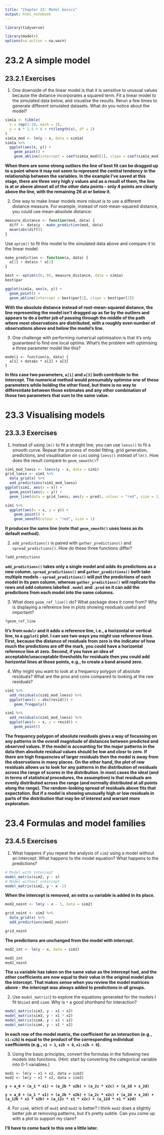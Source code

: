 ```yaml
---
title: "Chapter 23: Model basics"
output: html_notebook
---
```


```r
library(tidyverse)

library(modelr)
options(na.action = na.warn)
```

# 23.2 A simple model

## 23.2.1 Exercises

1. One downside of the linear model is that it is sensitive to unusual values because the distance incorporates a squared term. Fit a linear model to the simulated data below, and visualise the results. Rerun a few times to generate different simulated datasets. What do you notice about the model?

```r
sim1a <- tibble(
  x = rep(1:10, each = 3),
  y = x * 1.5 + 6 + rt(length(x), df = 2)
)
sim1a_mod <- lm(y ~ x, data = sim1a)
sim1a %>%
  ggplot(aes(x, y)) +
    geom_point() +
    geom_abline(intercept = coef(sim1a_mod)[1], slope = coef(sim1a_mod)[2])
```

**When there are some strong outliers the line of best fit can be dragged up to a point where it may not seem to represent the central tendency in the relationship between the variables. In the example I've saved at this stage, there are three very high y values and as a result of them, the line is at or above almost all of the other data points - only 4 points are clearly above the line, with the remaining 26 at or below it.**

2. One way to make linear models more robust is to use a different distance measure. For example, instead of root-mean-squared distance, you could use mean-absolute distance:

```r
measure_distance <- function(mod, data) {
  diff <- data$y - make_prediction(mod, data)
  mean(abs(diff))
}
```

Use ```optim()``` to fit this model to the simulated data above and compare it to the linear model.

```r
make_prediction <- function(a, data) {
  a[1] + data$x * a[2]
}

best <- optim(c(0, 0), measure_distance, data = sim1a)
best$par
```

```r
ggplot(sim1a, aes(x, y)) + 
  geom_point() + 
  geom_abline(intercept = best$par[1], slope = best$par[2])
```

**With the absolute distance instead of root-mean-squared distance, the line representing the model isn't dragged up as far by the outliers and appears to do a better job of passing through the middle of the path where most observations are distributed, with a roughly even number of observations above and below the model's line.**

3. One challenge with performing numerical optimisation is that it’s only guaranteed to find one local optima. What’s the problem with optimising a three parameter model like this?

```
model1 <- function(a, data) {
  a[1] + data$x * a[2] + a[3]
}
```

**In this case two parameters, `a[1]` and `a[3]` both contribute to the intercept. The numerical method would presumably optimise one of these parameters while holding the other fixed, but there is no way to differentiate between those estimates and any other combination of those two parameters that sum to the same value.**

# 23.3 Visualising models

## 23.3.3 Exercises

1. Instead of using `lm()` to fit a straight line, you can use `loess()` to fit a smooth curve. Repeat the process of model fitting, grid generation, predictions, and visualisation on `sim1` using `loess()` instead of `lm()`. How does the result compare to `geom_smooth()`?

```r
sim1_mod_loess <- loess(y ~ x, data = sim1)
grid_loess <- sim1 %>%
  data_grid(x) %>%
  add_predictions(sim1_mod_loess)
ggplot(sim1, aes(x = x)) +
  geom_point(aes(y = y)) +
  geom_line(data = grid_loess, aes(y = pred), colour = "red", size = 1)
```

```r
sim1 %>%
  ggplot(aes(x = x, y = y)) +
    geom_point() +
    geom_smooth(colour = "red", size = 1)
```

**It produces the same line (note that `geom_smooth()` uses loess as its default method).**

2. `add_predictions()` is paired with `gather_predictions()` and `spread_predictions()`. How do these three functions differ?

```r
?add_predictions
```

**`add_predictions()` takes only a single model and adds its predictions as a new column.  `spread_predictions()` and `gather_predictions()` both take multiple models - `spread_predictions()` will put the predictions of each model in its pwn column, whereas `gather_predictions()` will replicate the rows and add columns labelled `.model` and `.pred` so it can add the predictions from each model into the same columns.**

3. What does `geom_ref_line()` do? What package does it come from? Why is displaying a reference line in plots showing residuals useful and important?

```r
?geom_ref_line
```

**It's from `modelr` and it adds a reference line, i.e., a horizontal or vertical line, to a `ggplot2` plot. I can see two ways you might use reference lines. First, because the distance of residuals from zero is the indicator of how much the predictions are off the mark, you could have a horizontal reference line at zero. Second, if you have an idea of acceptable/unacceptable thresholds for residuals then you could add horizontal lines at those points, e.g., to create a band around zero.**

4. Why might you want to look at a frequency polygon of absolute residuals? What are the pros and cons compared to looking at the raw residuals?

```r
sim1 %>%
  add_residuals(sim1_mod_loess) %>%
  ggplot(aes(x = abs(resid))) +
    geom_freqpoly()
```

```r
sim1 %>%
  add_residuals(sim1_mod_loess) %>%
  ggplot(aes(x = x, y = resid)) +
    geom_point()
```

**The frequency polygon of absolute residuals gives a way of focussing on any patterns in the overall magnitude of distances between predicted and observed values. If the model is accounting for the major patterns in the data then absolute residual values should be low and closr to zero. If there are high frequencies of larger residuals then the model is away from the observations in many places. On the other hand, the plot of raw residuals allows us to look for any patterns in the distribution of residuals across the range of scores in the distribution. In most cases the ideal (and in terms of statistical procedures, the assumption) is that residuals are evenly distributed across the range (and normally distributed at all points along the range). The random-looking spread of residuals above fits that expectation. But if a model is showing unusually high or low residuals in parts of the distribution that may be of interest and warrant more exploration.**

# 23.4 Formulas and model families

## 23.4.5 Exercises

1. What happens if you repeat the analysis of `sim2` using a model without an intercept. What happens to the model equation? What happens to the predictions?

```r
# Model with intercept
model_matrix(sim2, y ~ x)
# Model without intercept
model_matrix(sim2, y ~ x -1)
```

**When the intercept is removed, an extra `xa` variable is added in its place.**

```r
mod2_noint <- lm(y ~ x - 1, data = sim2)

grid_noint <- sim2 %>% 
  data_grid(x) %>% 
  add_predictions(mod2_noint)

grid_noint
```

**The predictions are unchanged from the model with intercept.**

```r
mod2_int <- lm(y ~ x, data = sim2)

mod2_int
mod2_noint
```

**The `xa` variable has taken on the same value as the intercept had, and the other coefficients are now equal to their value in the original model plus the intercept. That makes sense when you review the model matrices above - the intercept was always added to predictions in all groups.**

2. Use `model_matrix(`) to explore the equations generated for the models I fit to` sim3` and `sim4`. Why is `*` a good shorthand for interaction?

```r
model_matrix(sim3, y ~ x1 + x2)
model_matrix(sim3, y ~ x1 * x2)
model_matrix(sim4, y ~ x1 + x2)
model_matrix(sim4, y ~ x1 * x2)
```

**In each row of the model matrix, the coefficient for an interaction (e.g., `x1:x2b`) is equal to the product of the corresponding individual coefficients (e.g., `x1 = 1`, `x2b = 0`, `x1:x2b = 0`).**

3. Using the basic principles, convert the formulas in the following two models into functions. (Hint: start by converting the categorical variable into 0-1 variables.)

```
mod1 <- lm(y ~ x1 + x2, data = sim3)
mod2 <- lm(y ~ x1 * x2, data = sim3)
```

**`y = a_0 + (a_1 * x1) + (a_2b * x2b) + (a_2c * x2c) + (a_2d + x_2d)`**

**`y = a_0 + (a_1 * x1) + (a_2b * x2b) + (a_2c * x2c) + (a_2d + x_2d) + (a_12b * x1 * x2b) + (a_12c * x1 * x2c) + (a_12d * x1 * x2d)`**

4. For `sim4`, which of `mod1` and `mod2` is better? I think `mod2` does a slightly better job at removing patterns, but it’s pretty subtle. Can you come up with a plot to support my claim?

**I'll have to come back to this one a little later.**
